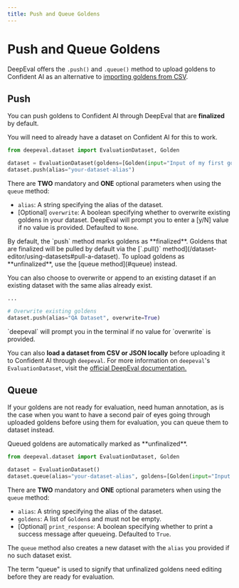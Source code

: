 ```yaml
---
title: Push and Queue Goldens
---
```



# Push and Queue Goldens

DeepEval offers the `.push()` and `.queue()` method to upload goldens to Confident AI as an alternative to [importing goldens from CSV](/dataset-editor/dataset-features/import-from-csv).

## Push

You can push goldens to Confident AI through DeepEval that are **finalized** by default. 

<Callout type="info">
You will need to already have a dataset on Confident AI for this to work.
</Callout>

```python {4}
from deepeval.dataset import EvaluationDataset, Golden

dataset = EvaluationDataset(goldens=[Golden(input="Input of my first golden!")])
dataset.push(alias="your-dataset-alias")
```

There are **TWO** mandatory and **ONE** optional parameters when using the `queue` method:

- `alias`: A string specifying the alias of the dataset.
- [Optional] `overwrite`: A boolean specifying whether to overwrite existing goldens in your dataset. DeepEval will prompt you to enter a [y/N] value if no value is provided. Defaulted to `None`.

<Callout>
By default, the `push` method marks goldens as **finalized**. Goldens that are finalized will be pulled by default via the [`.pull()` method](/dataset-editor/using-datasets#pull-a-dataset). To upload goldens as **unfinalized**, use the [queue method](#queue) instead.
</Callout>

You can also choose to overwrite or append to an existing dataset if an existing dataset with the same alias already exist.

```python
...

# Overwrite existing goldens
dataset.push(alias="QA Dataset", overwrite=True)
```

<Callout type="info">
  `deepeval` will prompt you in the terminal if no value for `overwrite` is
  provided.
</Callout>

You can also **load a dataset from CSV or JSON locally** before uploading it to Confident AI through `deepeval`. For more information on `deepeval`'s `EvaluationDataset`, visit the [official DeepEval documentation.](https://deepeval.com/docs/evaluation-datasets#load-an-existing-dataset)

## Queue

If your goldens are not ready for evaluation, need human annotation, as is the case when you want to have a second pair of eyes going through uploaded goldens before using them for evaluation, you can queue them to dataset instead. 

<Callout>
Queued goldens are automatically marked as **unfinalized**.
</Callout>

```python {4}
from deepeval.dataset import EvaluationDataset, Golden

dataset = EvaluationDataset()
dataset.queue(alias="your-dataset-alias", goldens=[Golden(input="Input of my first golden!")])
```

There are **TWO** mandatory and **ONE** optional parameters when using the `queue` method:

- `alias`: A string specifying the alias of the dataset.
- `goldens`: A list of `Golden`s and must not be empty.
- [Optional] `print_response`: A boolean specifying whether to print a success message after queueing. Defaulted to `True`.

The `queue` method also creates a new dataset with the `alias` you provided if no such dataset exist.

<Callout>
The term "queue" is used to signify that unfinalized goldens need editing before they are ready for evaluation. 
</Callout>